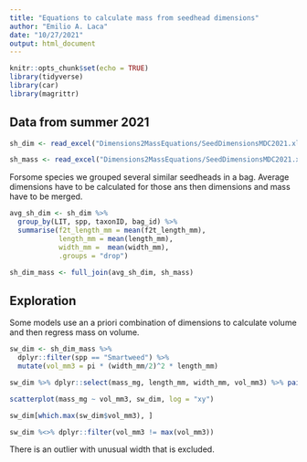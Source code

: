 ```yaml
---
title: "Equations to calculate mass from seedhead dimensions"
author: "Emilio A. Laca"
date: "10/27/2021"
output: html_document
---
```


```r

knitr::opts_chunk$set(echo = TRUE)
library(tidyverse)
library(car)
library(magrittr)

```

## Data from summer 2021

```r

sh_dim <- read_excel("Dimensions2MassEquations/SeedDimensionsMDC2021.xlsx", sheet = "dimensions")

sh_mass <- read_excel("Dimensions2MassEquations/SeedDimensionsMDC2021.xlsx", sheet = "weights")

```

Forsome species we grouped several similar seedheads in a bag. Average dimensions have to be calculated for those ans then dimensions and mass have to be merged.

```r

avg_sh_dim <- sh_dim %>%
  group_by(LIT, spp, taxonID, bag_id) %>%
  summarise(f2t_length_mm = mean(f2t_length_mm),
            length_mm = mean(length_mm),
            width_mm =  mean(width_mm),
            .groups = "drop")

sh_dim_mass <- full_join(avg_sh_dim, sh_mass)

```

## Exploration

Some models use an a priori combination of dimensions to calculate volume and then regress mass on volume.

```r

sw_dim <- sh_dim_mass %>%
  dplyr::filter(spp == "Smartweed") %>%
  mutate(vol_mm3 = pi * (width_mm/2)^2 * length_mm)

sw_dim %>% dplyr::select(mass_mg, length_mm, width_mm, vol_mm3) %>% pairs()

scatterplot(mass_mg ~ vol_mm3, sw_dim, log = "xy")

sw_dim[which.max(sw_dim$vol_mm3), ]

sw_dim %<>% dplyr::filter(vol_mm3 != max(vol_mm3))

```

There is an outlier with unusual width that is excluded.





